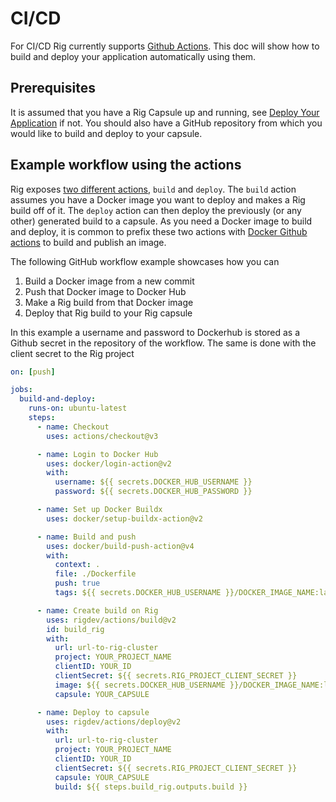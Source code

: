 # CI/CD

For CI/CD Rig currently supports [Github Actions](https://github.com/features/actions). This doc will show how to build and deploy your application automatically using them.

## Prerequisites

It is assumed that you have a Rig Capsule up and running, see [Deploy Your Application](/capsules/create-deploy) if not. You should also have a GitHub repository from which you would like to build and deploy to your capsule.

## Example workflow using the actions

Rig exposes [two different actions](https://github.com/rigdev/actions), `build` and `deploy`. The `build` action assumes you have a Docker image you want to deploy and makes a Rig build off of it. The `deploy` action can then deploy the previously (or any other) generated build to a capsule.
As you need a Docker image to build and deploy, it is common to prefix these two actions with [Docker Github actions](https://docs.docker.com/build/ci/github-actions/) to build and publish an image.

The following GitHub workflow example showcases how you can

1. Build a Docker image from a new commit
2. Push that Docker image to Docker Hub
3. Make a Rig build from that Docker image
4. Deploy that Rig build to your Rig capsule

In this example a username and password to Dockerhub is stored as a Github secret in the repository of the workflow. The same is done with the client secret to the Rig project

```yaml
on: [push]

jobs:
  build-and-deploy:
    runs-on: ubuntu-latest
    steps:
      - name: Checkout
        uses: actions/checkout@v3

      - name: Login to Docker Hub
        uses: docker/login-action@v2
        with:
          username: ${{ secrets.DOCKER_HUB_USERNAME }}
          password: ${{ secrets.DOCKER_HUB_PASSWORD }}

      - name: Set up Docker Buildx
        uses: docker/setup-buildx-action@v2

      - name: Build and push
        uses: docker/build-push-action@v4
        with:
          context: .
          file: ./Dockerfile
          push: true
          tags: ${{ secrets.DOCKER_HUB_USERNAME }}/DOCKER_IMAGE_NAME:latest

      - name: Create build on Rig
        uses: rigdev/actions/build@v2
        id: build_rig
        with:
          url: url-to-rig-cluster
          project: YOUR_PROJECT_NAME
          clientID: YOUR_ID
          clientSecret: ${{ secrets.RIG_PROJECT_CLIENT_SECRET }}
          image: ${{ secrets.DOCKER_HUB_USERNAME }}/DOCKER_IMAGE_NAME:latest
          capsule: YOUR_CAPSULE

      - name: Deploy to capsule
        uses: rigdev/actions/deploy@v2
        with:
          url: url-to-rig-cluster
          project: YOUR_PROJECT_NAME
          clientID: YOUR_ID
          clientSecret: ${{ secrets.RIG_PROJECT_CLIENT_SECRET }}
          capsule: YOUR_CAPSULE
          build: ${{ steps.build_rig.outputs.build }}
```
